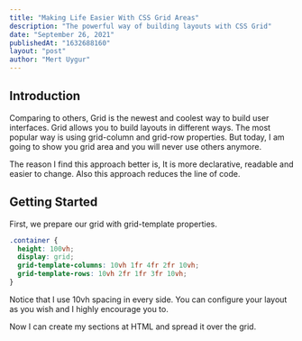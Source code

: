 ```yaml
---
title: "Making Life Easier With CSS Grid Areas"
description: "The powerful way of building layouts with CSS Grid"
date: "September 26, 2021"
publishedAt: "1632688160"
layout: "post"
author: "Mert Uygur"
---
```


## Introduction

Comparing to others, Grid is the newest and coolest way to build user interfaces. Grid allows you to build layouts in different ways. The most popular way is using grid-column and grid-row properties. But today, I am going to show you grid area and you will never use others anymore.

The reason I find this approach better is, It is more declarative, readable and easier to change. Also this approach reduces the line of code.

## Getting Started

First, we prepare our grid with grid-template properties.

```css
.container {
  height: 100vh;
  display: grid;
  grid-template-columns: 10vh 1fr 4fr 2fr 10vh;
  grid-template-rows: 10vh 2fr 1fr 3fr 10vh;
}
```

Notice that I use 10vh spacing in every side. You can configure your layout as you wish and I highly encourage you to.

Now I can create my sections at HTML and spread it over the grid.

